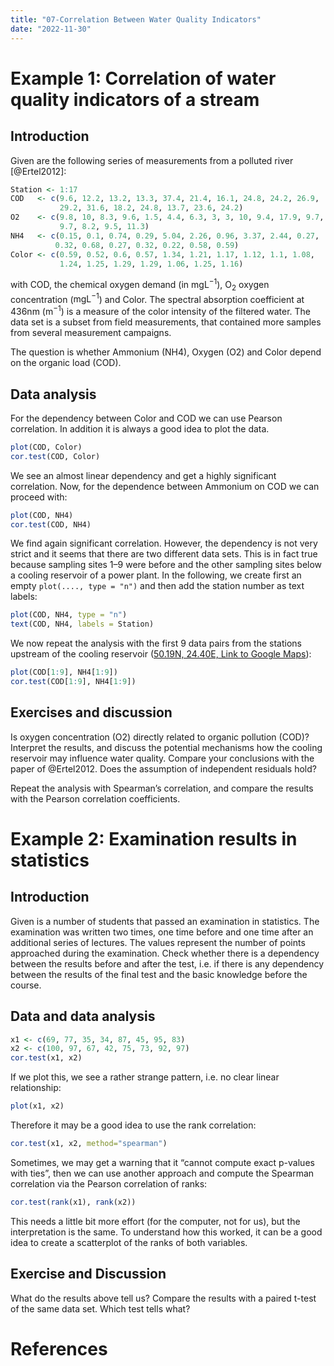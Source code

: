 ---
title: "07-Correlation Between Water Quality Indicators"
date: "2022-11-30"
---

# Example 1: Correlation of water quality indicators of a stream

## Introduction

Given are the following series of measurements from a polluted
river [@Ertel2012]:

```{r echo=TRUE, eval=FALSE}
Station <- 1:17
COD   <- c(9.6, 12.2, 13.2, 13.3, 37.4, 21.4, 16.1, 24.8, 24.2, 26.9,
           29.2, 31.6, 18.2, 24.8, 13.7, 23.6, 24.2)
O2    <- c(9.8, 10, 8.3, 9.6, 1.5, 4.4, 6.3, 3, 3, 10, 9.4, 17.9, 9.7,
           9.7, 8.2, 9.5, 11.3)
NH4   <- c(0.15, 0.1, 0.74, 0.29, 5.04, 2.26, 0.96, 3.37, 2.44, 0.27,
          0.32, 0.68, 0.27, 0.32, 0.22, 0.58, 0.59)
Color <- c(0.59, 0.52, 0.6, 0.57, 1.34, 1.21, 1.17, 1.12, 1.1, 1.08,
           1.24, 1.25, 1.29, 1.29, 1.06, 1.25, 1.16)
```

with COD, the chemical oxygen demand (in $\mathrm{mg L^{-1}}$), $\mathrm O_2$ 
oxygen concentration ($\mathrm{mg L^{-1}}$)
and Color. The spectral absorption coefficient at 436nm ($\mathrm m^{-1}$) is a measure of the
color intensity of the filtered water. The data set is a subset from field measurements, 
that contained more samples from several measurement campaigns.

The question is whether Ammonium (NH4), Oxygen (O2) and Color depend 
on the organic load (COD).


## Data analysis

For the dependency between Color and COD we can use Pearson correlation.
In addition it is always a good idea to plot the data.

```{r echo=TRUE, eval=FALSE}
plot(COD, Color)
cor.test(COD, Color)
```

We see an almost linear dependency and get a highly significant correlation.
Now, for the dependence between Ammonium on COD we can proceed with:

```{r echo=TRUE, eval=FALSE}
plot(COD, NH4)
cor.test(COD, NH4)
```

We find again significant correlation. However, the dependency is not very
strict and it seems that there are two different data sets.
This is in fact true because sampling sites 1--9 were before and
the other sampling sites below a cooling reservoir of a power plant. In the following,
we create first an empty `plot(...., type = "n")` and then add the station number
as text labels:

```{r echo=TRUE, eval=FALSE}
plot(COD, NH4, type = "n")
text(COD, NH4, labels = Station)
```

We now repeat the analysis with the first 9 data pairs from the stations upstream 
of the cooling reservoir ([50.19N, 24.40E, Link to Google Maps](https://goo.gl/maps/jKwanmqjdTwY6oKv6)):


```{r echo=TRUE, eval=FALSE}
plot(COD[1:9], NH4[1:9])
cor.test(COD[1:9], NH4[1:9])
```

## Exercises and discussion

Is oxygen concentration (O2) directly related to organic
pollution (COD)? Interpret the results, and discuss the potential mechanisms how the
cooling reservoir may influence water quality. Compare your conclusions with the paper of
@Ertel2012. Does the assumption of independent residuals hold? 

Repeat the analysis with Spearman's correlation, and compare the results with the 
Pearson correlation coefficients.


# Example 2: Examination results in statistics

## Introduction

Given is a number of students that passed an examination in statistics. The examination
was written two times, one time before and one time after an additional
series of lectures. The values represent the number of points approached
during the examination. Check whether there is a dependency between the results
before and after the test, i.e. if there is any dependency between the results of
the final test and the basic knowledge before the course.

## Data and data analysis

```{r echo=TRUE, eval=FALSE}
x1 <- c(69, 77, 35, 34, 87, 45, 95, 83)
x2 <- c(100, 97, 67, 42, 75, 73, 92, 97)
cor.test(x1, x2)
```

If we plot this, we see a rather strange pattern, i.e. no clear linear relationship:

```{r echo=TRUE, eval=FALSE}
plot(x1, x2)
```

Therefore it may be a good idea to use the rank correlation:

```{r echo=TRUE, eval=FALSE}
cor.test(x1, x2, method="spearman")
```

Sometimes, we may get a warning that it "cannot compute exact p-values with
ties", then we can use another approach and compute the Spearman correlation
via the Pearson correlation of ranks:

```{r echo=TRUE, eval=FALSE}
cor.test(rank(x1), rank(x2))
```

This needs a little bit more effort (for the computer, not for us),
but the interpretation is the same. To understand how this worked, it can be a 
good idea to create a scatterplot of the ranks of both variables.

## Exercise and Discussion

What do the results above tell us? Compare the results with a paired t-test 
of the same data set. Which test tells what? 

# References

